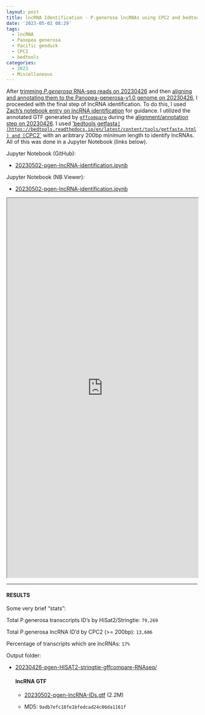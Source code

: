 ```yaml
---
layout: post
title: lncRNA Identification - P.generosa lncRNAs using CPC2 and bedtools
date: '2023-05-02 08:29'
tags: 
  - lncRNA
  - Panopea generosa
  - Pacific geoduck
  - CPC2
  - bedtools
categories: 
  - 2023
  - Miscellaneous
---
```

After [trimming _P.generosa_ RNA-seq reads on 20230426](https://robertslab.github.io/sams-notebook/2023/04/26/FastQ-Trimming-and-QC-P.generosa-RNA-seq-Data-from-20220323-on-Mox.html) and then [aligning and annotating them to the Panopea-generosa-v1.0 genome on 20230426](https://robertslab.github.io/sams-notebook/2023/04/26/Transcript-Alignments-P.generosa-RNA-seq-Alignments-for-lncRNA-Identification-Using-Hisat2-StingTie-and-gffcompare-on-Mox.html), I proceeded with the final step of lncRNA identification. To do this, I used [Zach's notebook entry on lncRNA identification](https://zbengt.github.io/2023-04-20-LncRNA-Discovery/) for guidance. I utilized the annotated GTF generated by [`gffcompare`](https://ccb.jhu.edu/software/stringtie/gffcompare.shtml) during the [alignment/annotation step on 20230426](https://robertslab.github.io/sams-notebook/2023/04/26/Transcript-Alignments-P.generosa-RNA-seq-Alignments-for-lncRNA-Identification-Using-Hisat2-StingTie-and-gffcompare-on-Mox.html). I used ['bedtools getfasta`](https://bedtools.readthedocs.io/en/latest/content/tools/getfasta.html) and [`CPC2`](https://github.com/gao-lab/CPC2_standalone) with an aribtrary 200bp minimum length to identify lncRNAs. All of this was done in a Jupyter Notebook (links below).

Jupyter Notebook (GitHub):

- [20230502-pgen-lncRNA-identification.ipynb](https://github.com/RobertsLab/code/blob/master/notebooks/sam/20230502-pgen-lncRNA-identification.ipynb)

Jupyter Notebook (NB Viewer):

- [20230502-pgen-lncRNA-identification.ipynb](https://nbviewer.org/github/RobertsLab/code/blob/master/notebooks/sam/20230502-pgen-lncRNA-identification.ipynb)


<iframe src="https://nbviewer.org/github/RobertsLab/code/blob/master/notebooks/sam/20230502-pgen-lncRNA-identification.ipynb" width="100%" height="1000" scrolling="yes"></iframe>

---

#### RESULTS

Some very brief "stats":

Total P.generosa transccripts ID's by HiSat2/Stringtie: `79,269`

Total P.generosa lncRNA ID'd by CPC2 (>= 200bp): `13,606`

Percentage of transcripts which are lncRNAs: `17%`

Output folder:

- [20230426-pgen-HISAT2-stringtie-gffcompare-RNAseq/](https://gannet.fish.washington.edu/Atumefaciens/20230426-pgen-HISAT2-stringtie-gffcompare-RNAseq/)

  #### lncRNA GTF
  
    - [20230502-pgen-lncRNA-IDs.gtf](https://gannet.fish.washington.edu/Atumefaciens/20230426-pgen-HISAT2-stringtie-gffcompare-RNAseq/20230502-pgen-lncRNA-IDs.gtf) (2.2M)

    - MD5: `9adb7efc18fe1bfedcad24c86da1161f`